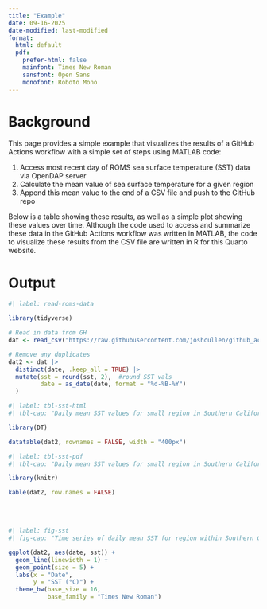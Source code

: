 ```yaml
---
title: "Example"
date: 09-16-2025
date-modified: last-modified
format:
  html: default
  pdf:
    prefer-html: false
    mainfont: Times New Roman
    sansfont: Open Sans
    monofont: Roboto Mono
---
```


# Background

This page provides a simple example that visualizes the results of a GitHub Actions workflow with a simple set of steps using MATLAB code:

1.  Access most recent day of ROMS sea surface temperature (SST) data via OpenDAP server
2.  Calculate the mean value of sea surface temperature for a given region
3.  Append this mean value to the end of a CSV file and push to the GitHub repo

Below is a table showing these results, as well as a simple plot showing these values over time. Although the code used to access and summarize these data in the GitHub Actions workflow was written in MATLAB, the code to visualize these results from the CSV file are written in R for this Quarto website.

# Output

```r
#| label: read-roms-data

library(tidyverse)

# Read in data from GH
dat <- read_csv("https://raw.githubusercontent.com/joshcullen/github_actions_workshop/refs/heads/main/MATLAB_example/sst_test.csv")

# Remove any duplicates
dat2 <- dat |> 
  distinct(date, .keep_all = TRUE) |> 
  mutate(sst = round(sst, 2),  #round SST vals
         date = as_date(date, format = "%d-%B-%Y")
  )

```

::: {.content-hidden when-format="pdf"}
```r
#| label: tbl-sst-html
#| tbl-cap: "Daily mean SST values for small region in Southern California Bight. Data acquired from ROMS."

library(DT)

datatable(dat2, rownames = FALSE, width = "400px")

```
:::

::: {.content-hidden when-format="html"}
```r
#| label: tbl-sst-pdf
#| tbl-cap: "Daily mean SST values for small region in Southern California Bight. Data acquired from ROMS."

library(knitr)

kable(dat2, row.names = FALSE)

```
:::

<br><br>

```r
#| label: fig-sst
#| fig-cap: "Time series of daily mean SST for region within Southern California Bight. Data acquired from ROMS."

ggplot(dat2, aes(date, sst)) +
  geom_line(linewidth = 1) +
  geom_point(size = 5) +
  labs(x = "Date",
       y = "SST (°C)") +
  theme_bw(base_size = 16,
           base_family = "Times New Roman")
```
